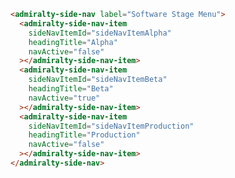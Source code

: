 ```html
<admiralty-side-nav label="Software Stage Menu">
  <admiralty-side-nav-item
    sideNavItemId="sideNavItemAlpha"
    headingTitle="Alpha"
    navActive="false"
  ></admiralty-side-nav-item>
  <admiralty-side-nav-item
    sideNavItemId="sideNavItemBeta"
    headingTitle="Beta"
    navActive="true"
  ></admiralty-side-nav-item>
  <admiralty-side-nav-item
    sideNavItemId="sideNavItemProduction"
    headingTitle="Production"
    navActive="false"
  ></admiralty-side-nav-item>
</admiralty-side-nav>
```
